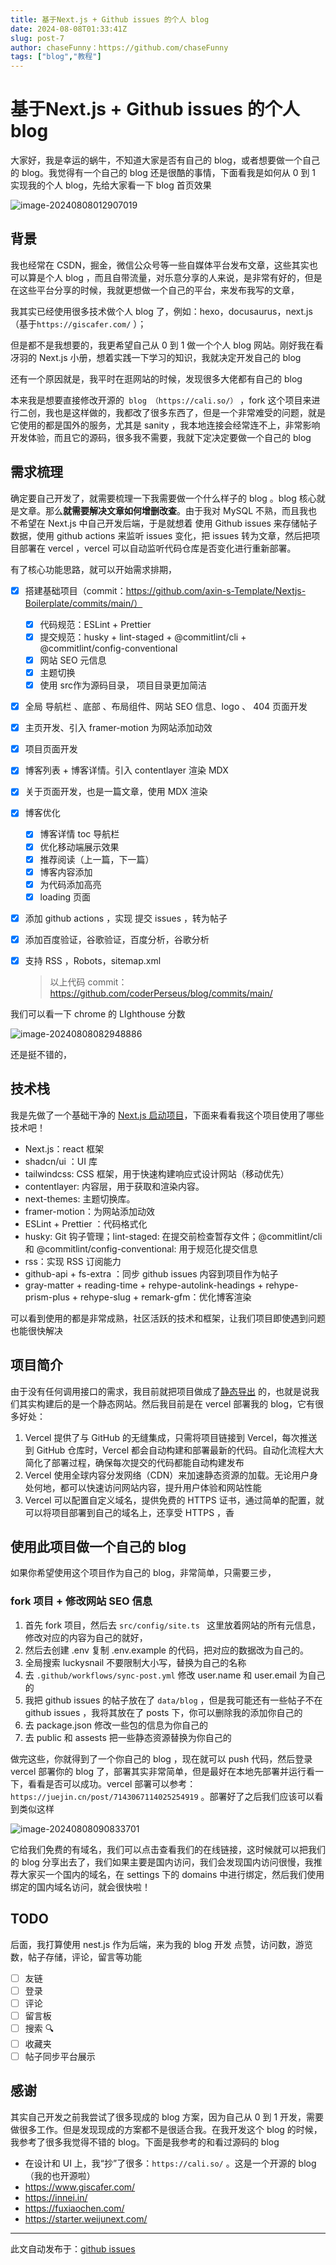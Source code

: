 ```yaml
---
title: 基于Next.js + Github issues 的个人 blog
date: 2024-08-08T01:33:41Z
slug: post-7
author: chaseFunny：https://github.com/chaseFunny
tags: ["blog","教程"]
---
```


# 基于Next.js + Github issues 的个人 blog

大家好，我是幸运的蜗牛，不知道大家是否有自己的 blog，或者想要做一个自己的 blog。我觉得有一个自己的 blog 还是很酷的事情，下面看我是如何从 0 到 1 实现我的个人 blog，先给大家看一下 blog 首页效果

![image-20240808012907019](https://blog-1304565468.cos.ap-shanghai.myqcloud.com/work/image-20240808012907019.png)

## 背景

我也经常在 CSDN，掘金，微信公众号等一些自媒体平台发布文章，这些其实也可以算是个人 blog ，而且自带流量，对乐意分享的人来说，是非常有好的，但是在这些平台分享的时候，我就更想做一个自己的平台，来发布我写的文章，

我其实已经使用很多技术做个人 blog 了，例如：hexo，docusaurus，next.js （基于`https://giscafer.com/` ）；

但是都不是我想要的，我更希望自己从 0 到 1 做一个个人 blog 网站。刚好我在看冴羽的 Next.js 小册，想着实践一下学习的知识，我就决定开发自己的 blog

还有一个原因就是，我平时在逛网站的时候，发现很多大佬都有自己的 blog

本来我是想要直接修改开源的` blog （https://cali.so/）` ，fork 这个项目来进行二创，我也是这样做的，我都改了很多东西了，但是一个非常难受的问题，就是它使用的都是国外的服务，尤其是 sanity ，我本地连接会经常连不上，非常影响开发体验，而且它的源码，很多我不需要，我就下定决定要做一个自己的 blog

## 需求梳理

确定要自己开发了，就需要梳理一下我需要做一个什么样子的 blog 。blog 核心就是文章。那么**就需要解决文章如何增删改查**。由于我对 MySQL 不熟，而且我也不希望在 Next.js 中自己开发后端，于是就想着 使用 Github issues 来存储帖子数据，使用 github actions 来监听 issues 变化，把 issues 转为文章，然后把项目部署在 vercel ，vercel 可以自动监听代码仓库是否变化进行重新部署。

有了核心功能思路，就可以开始需求排期，

- [x] 搭建基础项目（commit：https://github.com/axin-s-Template/Nextjs-Boilerplate/commits/main/）

  - [x] 代码规范：ESLint +  Prettier
  - [x] 提交规范：husky + lint-staged + @commitlint/cli + @commitlint/config-conventional
  - [x] 网站 SEO 元信息
  - [x] 主题切换
  - [x] 使用 src作为源码目录， 项目目录更加简洁

- [x] 全局 导航栏 、底部 、布局组件、网站 SEO 信息、logo 、 404 页面开发

- [x] 主页开发、引入 framer-motion 为网站添加动效

- [x] 项目页面开发

- [x] 博客列表 +  博客详情。引入 contentlayer 渲染 MDX

- [x] 关于页面开发，也是一篇文章，使用 MDX 渲染

- [x] 博客优化

  - [x] 博客详情 toc 导航栏
  - [x] 优化移动端展示效果
  - [x] 推荐阅读（上一篇，下一篇）
  - [x] 博客内容添加
  - [x] 为代码添加高亮
  - [x] loading 页面

- [x] 添加 github actions ，实现 提交 issues ，转为帖子

- [x] 添加百度验证，谷歌验证，百度分析，谷歌分析

- [x] 支持 RSS ，Robots，sitemap.xml

  >  以上代码 commit：https://github.com/coderPerseus/blog/commits/main/

我们可以看一下 chrome 的 LIghthouse 分数

![image-20240808082948886](https://blog-1304565468.cos.ap-shanghai.myqcloud.com/work/image-20240808082948886.png)

还是挺不错的，

## 技术栈

我是先做了一个基础干净的 [Next.js 启动项目](https://github.com/axin-s-Template/Nextjs-Boilerplate)，下面来看看我这个项目使用了哪些技术吧！

- Next.js：react 框架
- shadcn/ui ：UI 库
- tailwindcss: CSS 框架，用于快速构建响应式设计网站（移动优先）
- contentlayer: 内容层，用于获取和渲染内容。
- next-themes: 主题切换库。
- framer-motion：为网站添加动效
- ESLint + Prettier ：代码格式化
- husky: Git 钩子管理；lint-staged: 在提交前检查暂存文件；@commitlint/cli 和 @commitlint/config-conventional: 用于规范化提交信息
- rss：实现 RSS 订阅能力
- github-api + fs-extra ：同步 github issues 内容到项目作为帖子
- gray-matter + reading-time + rehype-autolink-headings + rehype-prism-plus + rehype-slug + remark-gfm：优化博客渲染

可以看到使用的都是非常成熟，社区活跃的技术和框架，让我们项目即使遇到问题也能很快解决

## 项目简介

由于没有任何调用接口的需求，我目前就把项目做成了[静态导出](https://nextjs.org/docs/app/building-your-application/deploying/static-exports) 的，也就是说我们其实构建后的是一个静态网站。然后我目前是在 vercel 部署我的 blog，它有很多好处：

1. Vercel 提供了与 GitHub 的无缝集成，只需将项目链接到 Vercel，每次推送到 GitHub 仓库时，Vercel 都会自动构建和部署最新的代码。自动化流程大大简化了部署过程，确保每次提交的代码都能自动构建发布
2. Vercel 使用全球内容分发网络（CDN）来加速静态资源的加载。无论用户身处何地，都可以快速访问网站内容，提升用户体验和网站性能
3. Vercel 可以配置自定义域名，提供免费的 HTTPS 证书，通过简单的配置，就可以将项目部署到自己的域名上，还享受 HTTPS ，香

## 使用此项目做一个自己的 blog

如果你希望使用这个项目作为自己的 blog，非常简单，只需要三步，

### fork 项目 + 修改网站 SEO 信息

1. 首先 fork 项目，然后去 `src/config/site.ts `  这里放着网站的所有元信息，修改对应的内容为自己的就好，
2. 然后去创建 .env 复制 .env.example 的代码，把对应的数据改为自己的。
3. 全局搜索 luckysnail 不要限制大小写，替换为自己的名称
4. 去 `.github/workflows/sync-post.yml` 修改 user.name 和 user.email 为自己的
5. 我把 github issues 的帖子放在了 `data/blog` ，但是我可能还有一些帖子不在 github issues ，我将其放在了 posts 下，你可以删除我的添加你自己的
6. 去 package.json 修改一些包的信息为你自己的 
7. 去 public 和 assests 把一些静态资源替换为你自己的

做完这些，你就得到了一个你自己的 blog ，现在就可以 push 代码，然后登录 vercel 部署你的 blog 了，部署其实非常简单，但是最好在本地先部署并运行看一下，看看是否可以成功。vercel 部署可以参考：`https://juejin.cn/post/7143067114025254919` 。部署好了之后我们应该可以看到类似这样

![image-20240808090833701](https://blog-1304565468.cos.ap-shanghai.myqcloud.com/work/image-20240808090833701.png)

它给我们免费的有域名，我们可以点击查看我们的在线链接，这时候就可以把我们的 blog 分享出去了，我们如果主要是国内访问，我们会发现国内访问很慢，我推荐大家买一个国内的域名，在 settings 下的 domains 中进行绑定，然后我们使用绑定的国内域名访问，就会很快啦！

## TODO

后面，我打算使用 nest.js 作为后端，来为我的 blog 开发 点赞，访问数，游览数，帖子存储，评论，留言等功能

- [ ] 友链
- [ ] 登录
- [ ] 评论
- [ ] 留言板
- [ ] 搜索 🔍
- [ ] 收藏夹
- [ ] 帖子同步平台展示

## 感谢

其实自己开发之前我尝试了很多现成的 blog 方案，因为自己从 0 到 1 开发，需要做很多工作。但是发现现成的方案都不是很适合我。在我开发这个 blog 的时候，我参考了很多我觉得不错的 blog。下面是我参考的和看过源码的 blog

- 在设计和 UI 上，我“抄”了很多：`https://cali.so/` 。这是一个开源的 blog（我的也开源啦）
- https://www.giscafer.com/
- https://innei.in/
- https://fuxiaochen.com/
- https://starter.weijunext.com/

---
此文自动发布于：<a href="https://github.com/coderPerseus/blog/issues/7" target="_blank">github issues</a>
